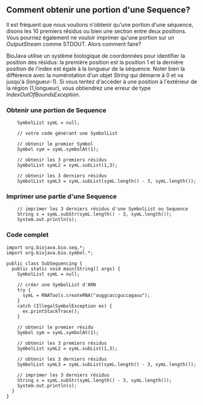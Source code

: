 == Comment obtenir une portion d'une Sequence? ==

Il est fréquent que nous voulions n'obtenir qu'une portion d'une séquence, disons les 10 premiers résidus ou bien une section entre deux positions. Vous pourriez également ne vouloir imprimer qu'une portion sur un ''OutputStream'' comme STDOUT. Alors comment faire?

BioJava utilise un système biologique de coordonnées pour identifier la position des résidus: la première position est la position 1 et la dernière position de l'index est égale à la longueur de la séquence. Noter bien la différence avec la numérotation d'un objet ''String'' qui démarre à 0 et va jusqu'à (longueur-1). Si vous tentez d'accéder à une position à l'extérieur de la région (1,longueur), vous obtiendrez une erreur de type ''IndexOutOfBoundsException''.

=== Obtenir une portion de Sequence ===

<pre>
    SymbolList symL = null;

    // votre code générant une SymbolList

    // obtenir le premier Symbol
    Symbol sym = symL.symbolAt(1);

    // obtenir les 3 premiers résidus
    SymbolList symL2 = symL.subList(1,3);

    // obtenir les 3 derniers résidus
    SymbolList symL3 = symL.subList(symL.length() - 3, symL.length());
</pre>

=== Imprimer une partie d'une Sequence ===

<pre>
    // imprimer les 3 derniers résidus d'une SymbolList ou Sequence
    String s = symL.subStr(symL.length() - 3, symL.length());
    System.out.println(s);
</pre>

=== Code complet ===

<pre>
import org.biojava.bio.seq.*;
import org.biojava.bio.symbol.*;

public class SubSequencing {
  public static void main(String[] args) {
    SymbolList symL = null;

    // créer une SymbolList d'ARN
    try {
      symL = RNATools.createRNA("auggcaccguccagauu");
    }
    catch (IllegalSymbolException ex) {
      ex.printStackTrace();
    }

    // obtenir le premier résidu
    Symbol sym = symL.symbolAt(1);

    // obtenir les 3 premiers résidus
    SymbolList symL2 = symL.subList(1,3);

    // obtenir les 3 derniers résidus
    SymbolList symL3 = symL.subList(symL.length() - 3, symL.length());

    // imprimer les 3 derniers résidus
    String s = symL.subStr(symL.length() - 3, symL.length());
    System.out.println(s);
  }
}
</pre>